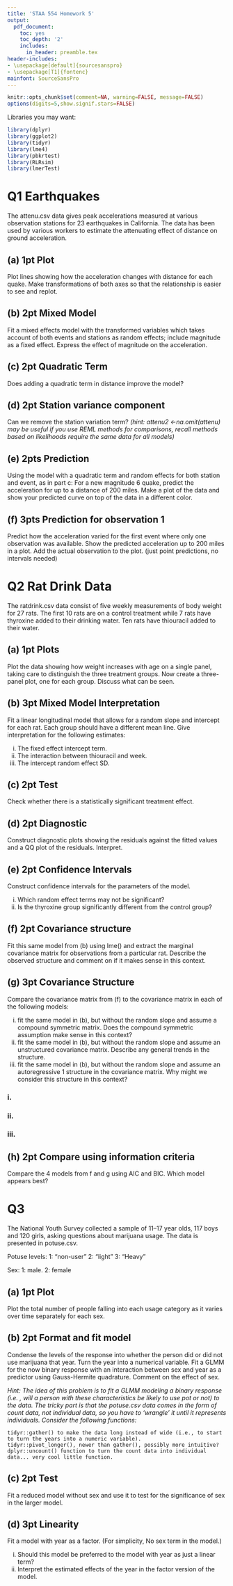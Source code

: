 ```yaml
---
title: 'STAA 554 Homework 5'
output:
  pdf_document:
    toc: yes
    toc_depth: '2'
    includes:
      in_header: preamble.tex
header-includes:
- \usepackage[default]{sourcesanspro}
- \usepackage[T1]{fontenc}
mainfont: SourceSansPro
---
```


```r
knitr::opts_chunk$set(comment=NA, warning=FALSE, message=FALSE)
options(digits=5,show.signif.stars=FALSE)
```

Libraries you may want:

```r
library(dplyr)
library(ggplot2)
library(tidyr)
library(lme4)
library(pbkrtest)
library(RLRsim)
library(lmerTest)
```


# Q1  Earthquakes
The attenu.csv data gives peak accelerations measured at various observation stations for 23 earthquakes in California. The data has been used by various workers to estimate the attenuating effect of distance on ground acceleration.

:::: {.taskbox data-latex=""}
## (a) 1pt  Plot

Plot lines showing how the acceleration changes with distance for each quake. Make transformations of both axes so that the relationship is easier to see and replot.
::::



:::: {.taskbox data-latex=""}
## (b) 2pt Mixed Model
Fit a mixed effects model with the transformed variables which takes account of both events and stations as random effects; include magnitude as a fixed effect. Express the effect of magnitude on the acceleration.
::::


:::: {.taskbox data-latex=""}
## (c) 2pt  Quadratic Term
Does adding a quadratic term in distance improve the model? 
::::


:::: {.taskbox data-latex=""}
## (d) 2pt Station variance component
Can we remove the station variation term? *(hint: attenu2 <-na.omit(attenu) may be useful if you use REML methods for comparisons, recall methods based on likelihoods require the same data for all models)*
::::


:::: {.taskbox data-latex=""}
## (e) 2pts Prediction
Using the model with a quadratic term and random effects for both station and event, as in part c: For a new magnitude 6 quake, predict the acceleration for up to a distance of 200 miles. Make a plot of the data and show your predicted curve on top of the data in a different color.
::::


:::: {.taskbox data-latex=""}
## (f) 3pts Prediction for observation 1
Predict how the acceleration varied for the first event where only one observation was available. Show the predicted acceleration up to 200 miles in a plot. Add the actual observation to the plot. (just point predictions, no intervals needed)
::::




# Q2  Rat Drink Data
The ratdrink.csv data consist of five weekly measurements of body weight for 27 rats. The first 10 rats are on a control treatment while 7 rats have thyroxine added to their drinking water. Ten rats have thiouracil added to their water.


:::: {.taskbox data-latex=""}
## (a) 1pt Plots
Plot the data showing how weight increases with age on a single panel, taking care to distinguish the three treatment groups. Now create a three-panel plot, one for each group. Discuss what can be seen.
::::



:::: {.taskbox data-latex=""}
## (b) 3pt  Mixed Model Interpretation
Fit a linear longitudinal model that allows for a random slope and intercept for each rat. Each group should have a different mean line. Give interpretation for the following estimates:

i. The fixed effect intercept term.
ii. The interaction between thiouracil and week. 
iii. The intercept random effect SD.
::::


:::: {.taskbox data-latex=""}
## (c) 2pt Test
Check whether there is a statistically significant treatment effect. 
::::


:::: {.taskbox data-latex=""}
## (d) 2pt  Diagnostic
Construct diagnostic plots showing the residuals against the fitted values and a QQ plot of the residuals. Interpret.
::::


:::: {.taskbox data-latex=""}
## (e) 2pt Confidence Intervals
Construct confidence intervals for the parameters of the model. 

i. Which random effect terms may not be significant? 
ii. Is the thyroxine group significantly different from the control group?
::::


:::: {.taskbox data-latex=""}
## (f) 2pt Covariance structure
Fit this same model from (b) using lme() and extract the marginal covariance matrix for observations from a particular rat.  Describe the observed structure and comment on if it makes sense in this context.
::::



:::: {.taskbox data-latex=""}
## (g) 3pt Covariance Structure
Compare the covariance matrix from (f) to the covariance matrix in each of the following models:  

i.  fit the same model in (b),  but without the random slope and assume a compound symmetric matrix.   Does the compound symmetric assumption make sense in this context?  
ii. fit the same model in (b),  but without the random slope and assume an unstructured covariance matrix.  Describe any general trends in the structure.  
iii. fit the same model in (b),  but without the random slope and assume an autoregressive 1 structure in the covariance matrix.  Why might we consider this structure in this context?
::::


### i.  

### ii.  

### iii.  

:::: {.taskbox data-latex=""}
## (h) 2pt Compare using information criteria
Compare the 4 models from f and g using AIC and BIC.  Which model appears best?
::::



# Q3
The National Youth Survey collected a sample of 11–17 year olds, 117 boys and 120 girls, asking questions about marijuana usage. The data is presented in potuse.csv.

Potuse levels:
1: "non-user"
2: “light”
3: “Heavy”

Sex:  1: male. 2: female

:::: {.taskbox data-latex=""}
## (a) 1pt Plot
Plot the total number of people falling into each usage category as it varies over time separately for each sex.
::::




:::: {.taskbox data-latex=""}
## (b) 2pt  Format and fit model
Condense the levels of the response into whether the person did or did not use marijuana that year. Turn the year into a numerical variable. Fit a GLMM for the now binary response with an interaction between sex and year as a predictor using Gauss-Hermite quadrature. Comment on the effect of sex.
::::

*Hint:  The idea of this problem is to fit a GLMM modeling a binary response (i.e. , will a person with these characteristics be likely to use pot or not) to the data. The tricky part is that the potuse.csv data comes in the form of count data, not individual data, so you have to 'wrangle' it until it represents individuals.
Consider the following functions:*
```
tidyr::gather() to make the data long instead of wide (i.e., to start to turn the years into a numeric variable). 
tidyr::pivot_longer(), newer than gather(), possibly more intuitive?
dplyr::uncount() function to turn the count data into individual data... very cool little function.
```



:::: {.taskbox data-latex=""}
## (c) 2pt Test
Fit a reduced model without sex and use it to test for the significance of sex in the larger model.
::::



:::: {.taskbox data-latex=""}
## (d) 3pt Linearity
Fit a model with year as a factor. (For simplicity, No sex term in the model.)  

i.  Should this model be preferred to the model with year as just a linear term?   
ii.  Interpret the estimated effects of the year in the factor version of the model.   
::::


